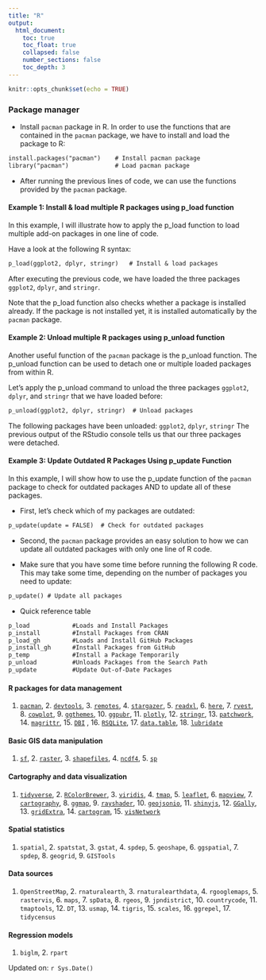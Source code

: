 ```yaml
---
title: "R"
output:
  html_document:
    toc: true
    toc_float: true
    collapsed: false
    number_sections: false
    toc_depth: 3
---
```


```r
knitr::opts_chunk$set(echo = TRUE)
```

### Package manager

- Install `pacman` package in R. In order to use the functions that are contained in the `pacman` package, we have to install and load the package to R:

```txt
install.packages("pacman")    # Install pacman package
library("pacman")             # Load pacman package
```

- After running the previous lines of code, we can use the functions provided by the `pacman` package.

#### Example 1: Install & load multiple R packages using p_load function

In this example, I will illustrate how to apply the p_load function to load multiple add-on packages in one line of code.

Have a look at the following R syntax:

```txt
p_load(ggplot2, dplyr, stringr)   # Install & load packages
```

After executing the previous code, we have loaded the three packages `ggplot2`, `dplyr`, and `stringr`.

Note that the p_load function also checks whether a package is installed already. If the package is not installed yet, it is installed automatically by the `pacman` package.

#### Example 2: Unload multiple R packages using p_unload function

Another useful function of the `pacman` package is the p_unload function. The p_unload function can be used to detach one or multiple loaded packages from within R.

Let’s apply the p_unload command to unload the three packages `ggplot2`, `dplyr`, and `stringr` that we have loaded before:

```txt
p_unload(ggplot2, dplyr, stringr)  # Unload packages
```

The following packages have been unloaded: `ggplot2`, `dplyr`, `stringr`
The previous output of the RStudio console tells us that our three packages were detached.

#### Example 3: Update Outdated R Packages Using p_update Function

In this example, I will show how to use the p_update function of the `pacman` package to check for outdated packages AND to update all of these packages.

- First, let’s check which of my packages are outdated:

```txt
p_update(update = FALSE)  # Check for outdated packages
```

- Second, the `pacman` package provides an easy solution to how we can update all outdated packages with only one line of R code.

- Make sure that you have some time before running the following R code. This may take some time, depending on the number of packages you need to update:

```txt
p_update() # Update all packages
```
- Quick reference table

```txt
p_load		      #Loads and Install Packages
p_install	      #Install Packages from CRAN
p_load_gh	      #Loads and Install GitHub Packages
p_install_gh	  #Install Packages from GitHub
p_temp		      #Install a Package Temporarily
p_unload		  #Unloads Packages from the Search Path
p_update	      #Update Out-of-Date Packages
```

#### R packages for data management

1.  [`pacman`](https://cran.r-project.org/web/packages/pacman/index.html), 2.  [`devtools`](https://cran.r-project.org/web/packages/devtools/readme/README.html), 3.  [`remotes`](https://cran.r-project.org/web/packages/remotes/index.html), 4.  [`stargazer`](https://cran.r-project.org/web/packages/stargazer/index.html), 5.  [`readxl`](https://cran.r-project.org/web/packages/readxl/index.html), 6.  [`here`](https://cran.r-project.org/web/packages/here/vignettes/here.html), 7.  [`rvest`](https://cran.r-project.org/web/packages/rvest/index.html), 8.  [`cowplot`](https://cran.r-project.org/web/packages/cowplot/index.html), 9.  [`ggthemes`](https://cran.r-project.org/web/packages/ggthemes/index.html), 10. [`ggpubr`](https://cran.r-project.org/web/packages/ggpubr/index.html), 11. [`plotly`](https://plotly.com/r/), 12. [`stringr`](https://cran.r-project.org/web/packages/stringr/index.html), 13. [`patchwork`](https://cran.r-project.org/web/packages/patchwork/index.html), 14. [`magrittr`](https://cran.r-project.org/web/packages/magrittr/index.html), 15. [`DBI`](https://cran.r-project.org/web/packages/DBI/index.html) , 16. [`RSQLite`](https://cran.r-project.org/web/packages/RSQLite/index.html), 17. [`data.table`](https://cran.r-project.org/web/packages/data.table/index.html), 18. [`lubridate`](https://cran.r-project.org/web/packages/lubridate/index.html) 


#### Basic GIS data manipulation

1.  [`sf`](<https://r-spatial.github.io/sf/>), 2.  [`raster`](<https://cran.r-project.org/web/packages/raster/index.html>), 3.  [`shapefiles`](<https://cran.r-project.org/web/packages/shapefiles/index.html>), 4.  [`ncdf4`](<https://cran.r-project.org/web/packages/ncdf4/index.html>), 5.  [`sp`](<https://cran.r-project.org/web/packages/sp/index.html>) 

#### Cartography and data visualization

1.  [`tidyverse`](https://www.tidyverse.org/), 2.  [`RColorBrewer`](https://cran.r-project.org/web/packages/RColorBrewer/index.html), 3.  [`viridis`](https://cran.r-project.org/web/packages/viridis/index.html), 4.  [`tmap`](https://cran.r-project.org/web/packages/tmap/index.html), 5.  [`leaflet`](https://cran.r-project.org/web/packages/leaflet/index.html), 6.  [`mapview`](https://r-spatial.github.io/mapview/), 7.  [`cartography`](https://cran.r-project.org/web/packages/cartography/vignettes/cartography.html), 8.  [`ggmap`](https://cran.r-project.org/web/packages/ggmap/readme/README.html), 9.  [`rayshader`](https://www.rayshader.com/), 10. [`geojsonio`](https://cran.r-project.org/web/packages/geojsonio/index.html), 11. [`shinyjs`](https://cran.r-project.org/web/packages/shinyjs/vignettes/shinyjs.html), 12. [`GGally`](https://cran.r-project.org/web/packages/GGally/index.html), 13. [`gridExtra`](https://cran.r-project.org/web/packages/gridExtra/index.html), 14. [`cartogram`](https://cran.r-project.org/web/packages/cartogram/readme/README.html), 15. [`visNetwork`](https://cran.r-project.org/web/packages/visNetwork/index.html)

#### Spatial statistics

1.  `spatial`, 2.  `spatstat`, 3.  `gstat`, 4.  `spdep`, 5.  `geoshape`, 6.  `ggspatial`, 7.  `spdep`, 8.  `geogrid`, 9.  `GISTools` 

#### Data sources

1.  `OpenStreetMap`, 2.  `rnaturalearth`, 3.  `rnaturalearthdata`, 4.  `rgooglemaps`, 5.  `rastervis`, 6.  `maps`, 7.  `spData`, 8.  `rgeos`, 9.  `jpndistrict`, 10. `countrycode`, 11. `tmaptools`, 12. `DT`, 13. `usmap`, 14. `tigris`, 15. `scales`, 16. `ggrepel`, 17. `tidycensus`

#### Regression models

1. `biglm`, 2. `rpart` 

Updated on: `r Sys.Date()`